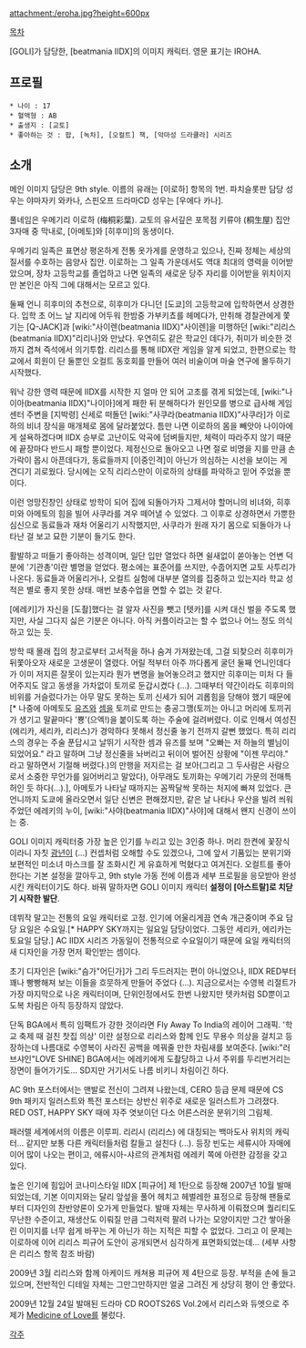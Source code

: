 attachment:/eroha.jpg?height=600px

[[목차]]

[GOLI]가 담당한, [beatmania IIDX]의 이미지 캐릭터. 영문 표기는 IROHA.

== 프로필 ==
 * 나이 : 17
 * 혈액형 : AB
 * 출생지 : [교토]
 * 좋아하는 것 : 팝, [녹차], [오컬트] 책, [악마성 드라큘라] 시리즈

== 소개 ==
메인 이미지 담당은 9th style. 이름의 유래는 [이로하] 항목의 1번.
파치슬롯판 담당 성우는 야마자키 와카나, 스핀오프 드라마CD 성우는 [우에다 카나].

풀네임은 우메기리 이로하 (梅桐彩葉). 교토의 유서깊은 포목점 키류야 (桐生屋) 집안 3자매 중 막내로, [아메토]와 [히후미]의 동생이다.

우메기리 일족은 표면상 평온하게 전통 옷가게를 운영하고 있으나, 진짜 정체는 세상의 질서를 수호하는 음양사 집안. 이로하는 그 일족 가운데서도 역대 최대의 영력을 이어받았으며, 장차 고등학교를 졸업하고 나면 일족의 새로운 당주 자리를 이어받을 위치이지만 본인은 아직 그에 대해서는 모르고 있다.

둘째 언니 히후미의 추천으로, 히후미가 다니던 [도쿄]의 고등학교에 입학하면서 상경한다. 입학 초 어느 날 지리에 어두워 한밤중 가부키쵸를 헤메다가, 만취해 경찰관에게 쫓기는 [Q-JACK]과 [wiki:"사이렌(beatmania IIDX)"사이렌]을 미행하던 [wiki:"리리스(beatmania IIDX)"리리나]와 만났다. 우연히도 같은 학교인 데다가, 취미가 비슷한 것까지 겹쳐 즉석에서 의기투합.
리리스를 통해 IIDX란 게임을 알게 되었고, 한편으로는 학교에서 회원이 단 둘뿐인 오컬트 동호회를 만들어 여러 비술이며 마술 연구에 몰두하기 시작했다.

워낙 강한 영력 때문에 IIDX를 시작한 지 얼마 안 되어 고초를 겪게 되었는데, [wiki:"나이아(beatmania IIDX)"나이아]에게 패한 뒤 분해하다가 원인모를 병으로 급사해 게임센터 주변을 [지박령] 신세로 떠돌던 [wiki:"사쿠라(beatmania IIDX)"사쿠라]가 이로하의 비녀 장식을 매개체로 몸에 달라붙었다. 틈만 나면 이로하의 몸을 빼앗아 나이아에게 설욕하겠다며 IIDX 승부로 고난이도 악곡에 덤벼들지만, 체력이 따라주지 않기 때문에 끝장마다 반드시 패할 뿐이었다. 제정신으로 돌아오고 나면 절로 비명을 지를 만큼 손가락이 몹시 아픈데다가, 동료들까지 [이중인격]이 아닌가 의심하는 시선을 보이는 게 견디기 괴로웠다. 당시에는 오직 리리스만이 이로하의 상태를 파악하고 믿어 주었을 뿐이다.

이런 엉망진창인 상태로 방학이 되어 집에 되돌아가자 그제서야 할머니의 비녀와, 히후미와 아메토의 힘을 빌어 사쿠라를 겨우 떼어낼 수 있었다. 그 이후로 상경하면서 가뿐한 심신으로 동료들과 재차 어울리기 시작했지만, 사쿠라가 원래 자기 몸으로 되돌아가 나타난 걸 보고 묘한 기분이 들기도 한다.

활발하고 떠들기 좋아하는 성격이며, 일단 입만 열었다 하면 쉴새없이 쏟아놓는 언변 덕분에 '기관총'이란 별명을 얻었다. 평소에는 표준어를 쓰지만, 수줍어지면 교토 사투리가 나온다.
동료들과 어울리거나, 오컬트 실험에 대부분 열의를 집중하고 있는지라 학교 성적은 별로 좋지 못한 상태. 매번 보충수업을 면할 수 없는 것 같다.

[에레키]가 자신을 [도촬]했다는 걸 알자 사진을 뺏고 [텟카]를 시켜 대신 벌을 주도록 했지만, 사실 그다지 싫은 기분은 아니다. 아직 커플이라고는 할 수 없으나 어느 정도 의식하고 있는 듯.    

방학 때 몰래 집의 창고로부터 고서적을 하나 숨겨 가져왔는데, 그걸 되찾으러 히후미가 뒤쫓아오자 새로운 고생문이 열렸다. 어릴 적부터 아주 까다롭게 굴던 둘째 언니인데다가 이미 저지른 잘못이 있는지라 뭔가 변명을 늘어놓으려고 했지만 히후미는 미처 다 들어주지도 않고 동생을 가차없이 토끼로 둔갑시켰다 (...). 그때부터 약간이라도 히후미의 비위를 거슬렀다가는 아무 말도 못하는 토끼 신세가 되어 괴롭힘을 당해야 했기 때문에[* 나중에 아메토도 [[유즈]]와 [[셈]]을 토끼로 만드는 충공그깽(토끼는 아니고 머리에 토끼귀가 생기고 말끝마다 '뿅'(으엑!)을 붙이도록 하는 주술에 걸려버렸다. 이로 인해서 여성진(에리카, 세리카, 리리스)가 경악하다 못해서 정신줄 놓기 전까지 갈뻔 했었다. 특히 리리스의 경우는 주술 푼답시고 날뛰기 시작한 셈과 유즈를 보며 "오빠는 저 하늘의 별님이 되었어요." 라고 말하며 그냥 정신줄을 놔버리고 뒤이어 벌어진 상황에 "이젠 무리야." 라고 말하면서 기절해 버렸다.)의 만행을 저지르는 걸 보아(그리고 그 두사람은 사람으로서 소중한 무언가를 잃어버리고 말았다), 아무래도 토끼화는 우메기리 가문의 전매특허인 듯 하다(...).], 아메토가 나타날 때까지는 꼼짝달싹 못하는 처지에 빠져 있었다.
큰언니까지 도쿄에 올라오면서 일단 신변은 편해졌지만, 같은 날 나타나 우산을 빌려 씌워주었던 에레키의 누이, [wiki:"사야(beatmania IIDX)"사야]에 대해서 왠지 신경이 쓰이는 중.
 
GOLI 이미지 캐릭터중 가장 높은 인기를 누리고 있는 3인중 하나. 머리 한켠에 꽃장식이라니 자칫 [[광년이]] (...) 컨셉처럼 오해할 수도 있겠으나, 그에 앞서 기품있는 분위기와 보편적인 미소녀 마스크를 잘 조화시킨 게 유효하게 먹혔다고 여겨진다.
오컬트를 좋아한다는 기본 설정을 깔아두고, 9th style 가동 전에 이름과 세부 프로필을 응모받아 완성시킨 캐릭터이기도 하다. 바꿔 말하자면 GOLI 이미지 캐릭터 '''설정이 [아스트랄]로 치닫기 시작한 발단'''.  

데뷔작 말고는 전통의 요일 캐릭터로 고정. 인기에 어울리게끔 연속 개근중이며 주요 담당 요일은 수요일.[* HAPPY SKY까지는 일요일 담당이었다. 그동안 세리카, 에리카는 토요일 담당.] AC IIDX 시리즈 가동일이 전통적으로 수요일이기 때문에 요일 캐릭터의 새 디자인을 가장 먼저 확인받는 셈이다.
 
초기 디자인은 [wiki:"슴가"어딘가]가 그리 두드러지는 편이 아니었으나, IIDX RED부터 꽤나 빵빵해져 보는 이들을 흐뭇하게 만들어 주었다 (...). 지금으로서는 수영복 리절트가 가장 마지막으로 나온 캐릭터이며, 단위인정에서도 한번 나왔지만 텟카처럼 SD뿐이고 도복 차림은 아직 등장하지 않았다.

단독 BGA에서 특히 임팩트가 강한 것이라면 Fly Away To India의 레이어 그래픽. '학교 축제 때 걸친 찻집 의상' 이란 설정으로 리리스와 함께 인도 무용수 의상을 걸치고 등장하는데 나름대로 수영복이 사라진 공백을 메꿔줄 만한 차림새를 보여준다.
[wiki:"러브샤인"LOVE SHINE] BGA에서는 에레키에게 도촬당하고 나서 주위를 두리번거리는 장면이 들어가기도... SD지만 거기서도 나름 비키니 차림이긴 하다.

AC 9th 포스터에서는 맨발로 전신이 그려져 나왔는데, CERO 등급 문제 때문에 CS 9th 패키지 일러스트와 특전 포스터는 상반신 위주로 새로운 일러스트가 그려졌다. RED OST, HAPPY SKY 때에 자주 엿보이던 다소 어른스러운 분위기의 그림체. 

패러렐 세계에서의 이름은 이루피. 리리시 (리리스) 에 대칭되는 백마도사 위치의 캐릭터... 같지만 보통 다른 캐릭터들처럼 칼들고 설친다 (...). 등장 빈도는 세류시아 자매에 이어 많이 나오는 편이고, 에류시아-샤르의 관계처럼 에레키 쪽에 아련한 감정을 갖고 있다.

높은 인기에 힘입어 코나미스타일 IIDX [피규어] 제 1탄으로 등장해 2007년 10월 발매되었는데, 기본 이미지와는 달리 앞섶을 풀어 헤치고 헤벌레한 표정으로 등장해 팬들로부터 디자인의 찬반양론이 오가게 만들었다. 발매 자체는 무사하게 이뤄졌으며 퀄리티도 무난한 수준이고, 재생산도 이뤄질 만큼 그럭저럭 팔려 나가는 모양이지만 그간 쌓아올린 이미지를 너무 쉽게 바꾸는 게 아닌가 하는 지적은 피할 수 없었다. 그리고 이 문제는 이로하에 이어 리리스 피규어 도안이 공개되면서 심각하게 표면화되었는데... (세부 사항은 리리스 항목 참조 바람)

2009년 3월 리리스와 함께 아케이드 캐쳐용 피규어 제 4탄으로 등장. 부적을 손에 들고 있으며, 전반적인 디테일 자체는 그만그만하지만 얼굴 그려진 게 상당히 평이 안 좋았다.

2009년 12월 24일 발매된 드라마 CD ROOTS26S Vol.2에서 리리스와 듀엣으로 주제가 [[Medicine of Love]]를 불렀다. 

[[각주]]
